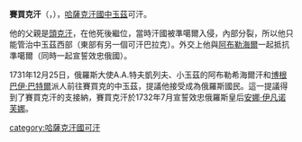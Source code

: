 {{Unreferenced|time=2021-04-06T10:24:02+00:00}}
'''賽買克汗'''（{{lang-kz|Сәмеке хан}}，{{bd|1660年||1737年}}），[[哈薩克汗國|哈薩克汗國]][[中玉茲|中玉茲]]可汗。

他的父親是[[頭克汗|頭克汗]]，在他死後繼位，當時汗國被準噶爾入侵，內部分裂，所以他只能管治中玉茲西部（東部有另一個可汗巴拉克）。外交上他與[[阿布勒海爾|阿布勒海爾]]一起抵抗準噶爾（同時一起宣誓效忠俄國）。

1731年12月25日，俄羅斯大使A.A.特夫凱列夫、小玉茲的阿布勒希海爾汗和[[博根巴伊·巴特爾|博根巴伊·巴特爾]]派人前往賽買克的中玉茲，提議他接受成為俄羅斯國民。這一提議得到了賽買克汗的支接納，賽買克汗於1732年7月宣誓效忠俄羅斯皇后[[安娜·伊凡诺芙娜|安娜·伊凡诺芙娜]]。

[[category:哈薩克汗國可汗|category:哈薩克汗國可汗]]